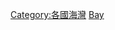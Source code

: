 {{DEFAULTSORT:Russia}}
{{Commonscat|Bays of Russia}}
[[Category:各國海灣|Category:各國海灣]]
[[Category:俄羅斯海域|Bay]]